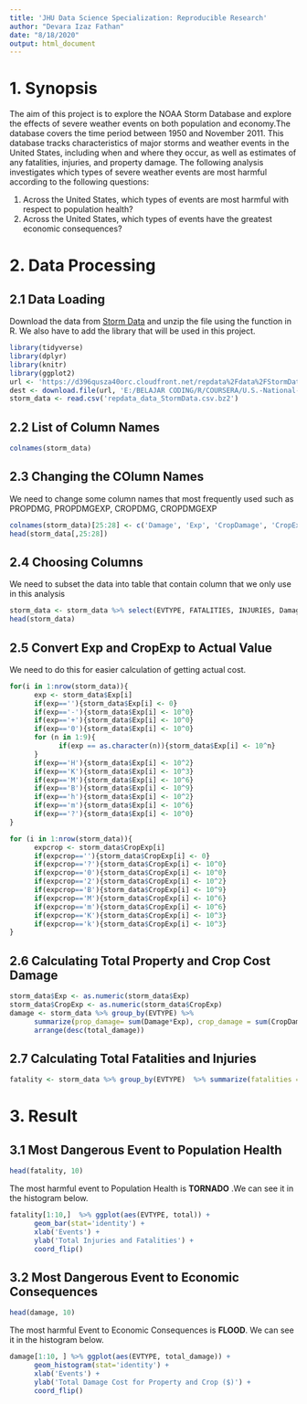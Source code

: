 ```yaml
---
title: 'JHU Data Science Specialization: Reproducible Research'
author: "Devara Izaz Fathan"
date: "8/18/2020"
output: html_document
---
```


# 1. Synopsis
The aim of this project is to explore the NOAA Storm Database and explore the effects of severe weather events on both population and economy.The database covers the time period between 1950 and November 2011. This database tracks characteristics of major storms and weather events in the United States, including when and where they occur, as well as estimates of any fatalities, injuries, and property damage.
The following analysis investigates which types of severe weather events are most harmful according to the following questions:

1. Across the United States, which types of events are most harmful with respect to population health?
2. Across the United States, which types of events have the greatest economic consequences?

# 2. Data Processing
## 2.1 Data Loading
Download the data from [Storm Data](https://d396qusza40orc.cloudfront.net/repdata%2Fdata%2FStormData.csv.bz2) and unzip the file using the function in R. We also have to add the library that will be used in this project.

```r
library(tidyverse)
library(dplyr)
library(knitr)
library(ggplot2)
url <- 'https://d396qusza40orc.cloudfront.net/repdata%2Fdata%2FStormData.csv.bz2'
dest <- download.file(url, 'E:/BELAJAR CODING/R/COURSERA/U.S.-National-Oceanic-and-Atmospheric-Administration-s-NOAA/repdata_data_StormData.csv.bz2')
storm_data <- read.csv('repdata_data_StormData.csv.bz2')
```

## 2.2 List of Column Names

```r
colnames(storm_data)
```

## 2.3 Changing the COlumn Names 
We need to change some column names that most frequently used such as PROPDMG, PROPDMGEXP, CROPDMG, CROPDMGEXP

```r
colnames(storm_data)[25:28] <- c('Damage', 'Exp', 'CropDamage', 'CropExp')
head(storm_data[,25:28])
```

## 2.4 Choosing Columns
We need to subset the data into table that contain column that we only use in this analysis

```r
storm_data <- storm_data %>% select(EVTYPE, FATALITIES, INJURIES, Damage, Exp, CropDamage, CropExp) 
head(storm_data)
```

## 2.5 Convert Exp and CropExp to Actual Value
We need to do this for easier calculation of getting actual cost.

```r
for(i in 1:nrow(storm_data)){
      exp <- storm_data$Exp[i]
      if(exp==''){storm_data$Exp[i] <- 0}
      if(exp=='-'){storm_data$Exp[i] <- 10^0}
      if(exp=='+'){storm_data$Exp[i] <- 10^0}
      if(exp=='0'){storm_data$Exp[i] <- 10^0}
      for (n in 1:9){
            if(exp == as.character(n)){storm_data$Exp[i] <- 10^n}
      }
      if(exp=='H'){storm_data$Exp[i] <- 10^2}
      if(exp=='K'){storm_data$Exp[i] <- 10^3}
      if(exp=='M'){storm_data$Exp[i] <- 10^6}
      if(exp=='B'){storm_data$Exp[i] <- 10^9}
      if(exp=='h'){storm_data$Exp[i] <- 10^2}
      if(exp=='m'){storm_data$Exp[i] <- 10^6}
      if(exp=='?'){storm_data$Exp[i] <- 10^0}
}
```

```r
for (i in 1:nrow(storm_data)){
      expcrop <- storm_data$CropExp[i]
      if(expcrop==''){storm_data$CropExp[i] <- 0}
      if(expcrop=='?'){storm_data$CropExp[i] <- 10^0}
      if(expcrop=='0'){storm_data$CropExp[i] <- 10^0}
      if(expcrop=='2'){storm_data$CropExp[i] <- 10^2}
      if(expcrop=='B'){storm_data$CropExp[i] <- 10^9}
      if(expcrop=='M'){storm_data$CropExp[i] <- 10^6}
      if(expcrop=='m'){storm_data$CropExp[i] <- 10^6}
      if(expcrop=='K'){storm_data$CropExp[i] <- 10^3}
      if(expcrop=='k'){storm_data$CropExp[i] <- 10^3}
}
```

## 2.6 Calculating Total Property and Crop Cost Damage

```r
storm_data$Exp <- as.numeric(storm_data$Exp)
storm_data$CropExp <- as.numeric(storm_data$CropExp)
damage <- storm_data %>% group_by(EVTYPE) %>% 
      summarize(prop_damage= sum(Damage*Exp), crop_damage = sum(CropDamage*CropExp), total_damage = (prop_damage + crop_damage)) %>%
      arrange(desc(total_damage))
```

## 2.7 Calculating Total Fatalities and Injuries

```r
fatality <- storm_data %>% group_by(EVTYPE)  %>% summarize(fatalities = sum(FATALITIES), injury=sum(INJURIES), total = fatalities + injury) %>% arrange(desc(total))
```
# 3. Result
## 3.1 Most Dangerous Event to Population Health

```r
head(fatality, 10)
```
The most harmful event to Population Health is **TORNADO** .We can see it in the histogram below.
```r
fatality[1:10,]  %>% ggplot(aes(EVTYPE, total)) +
      geom_bar(stat='identity') +
      xlab('Events') +
      ylab('Total Injuries and Fatalities') +
      coord_flip()
```

## 3.2 Most Dangerous Event to Economic Consequences

```r
head(damage, 10)
```
The most harmful Event to Economic Consequences is **FLOOD**. We can see it in the histogram below.

```r
damage[1:10, ] %>% ggplot(aes(EVTYPE, total_damage)) +
      geom_histogram(stat='identity') +
      xlab('Events') +
      ylab('Total Damage Cost for Property and Crop ($)') +
      coord_flip()
      
```







































